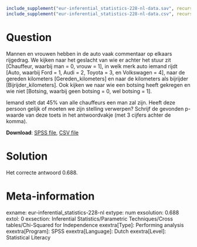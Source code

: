 ```r
include_supplement("eur-inferential_statistics-228-nl-data.sav", recursive = TRUE)
include_supplement("eur-inferential_statistics-228-nl-data.csv", recursive = TRUE)
```

Question
========
Mannen en vrouwen hebben in de auto vaak commentaar op elkaars rijgedrag. We kijken naar het geslacht van wie er achter het stuur zit [Chauffeur, waarbij man = 0, vrouw = 1], in welk merk auto iemand rijdt [Auto, waarbij Ford = 1, Audi = 2, Toyota = 3, en Volkswagen = 4], naar de gereden kilometers [Gereden_kilometers] en naar de kilometers als bijrijder [Bijrijder_kilometers]. Ook kijken we naar wie een botsing heeft gekregen en wie niet [Botsing, waarbij geen botsing = 0, wel botsing = 1].

Iemand stelt dat 45% van alle chauffeurs een man zal zijn. Heeft deze persoon gelijk of moeten we zijn stelling verwerpen? Schrijf de gevonden p-waarde van deze toets in het antwoordvakje (met 3 cijfers achter de komma).

**Download**: [SPSS file](eur-inferential_statistics-228-nl-data.sav), [CSV file](eur-inferential_statistics-228-nl-data.csv)


Solution
========
Het correcte antwoord 0.688.


Meta-information
================
exname: eur-inferential_statistics-228-nl
extype: num
exsolution: 0.688
extol: 0
exsection: Inferential Statistics/Parametric Techniques/Cross tables/Chi-Squared for Independence
exextra[Type]: Performing analysis
exextra[Program]: SPSS
exextra[Language]: Dutch
exextra[Level]: Statistical Literacy
